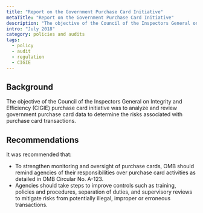 ```yaml
---
title: "Report on the Government Purchase Card Initiative"
metaTitle: "Report on the Government Purchase Card Initiative"
description: "The objective of the Council of the Inspectors General on Integrity and Efficiency (CIGIE) purchase card initiative was to analyze and review government purchase card data to determine the risks associated with purchase card transactions."
intro: "July 2018"
category: policies and audits
tags:
  - policy
  - audit
  - regulation
  - CIGIE
---
```



<LinkButton link="https://oversight.gov/report/cigie/report-government-purchase-card-initiative" text="View full audit" />

## Background

The objective of the Council of the Inspectors General on Integrity and Efficiency (CIGIE) purchase card initiative was to analyze and review government purchase card data to determine the risks associated with purchase card transactions.

## Recommendations

It was recommended that:

- To strengthen monitoring and oversight of purchase cards, OMB should remind agencies of their responsibilities over purchase card activities as detailed in OMB Circular No. A-123.
- Agencies should take steps to improve controls such as training, policies and procedures, separation of duties, and supervisory reviews to mitigate risks from potentially illegal, improper or erroneous transactions.
